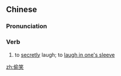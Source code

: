 ==Chinese==
{{zh-forms}}

===Pronunciation===
{{zh-pron
|m=tōuxiào
|c=tau1 siu3
|h=pfs=thêu-seu
|cat=v
}}

===Verb===
{{zh-verb}}

# to [[secretly]] laugh; to [[laugh in one's sleeve]]

[[zh:偷笑]]
